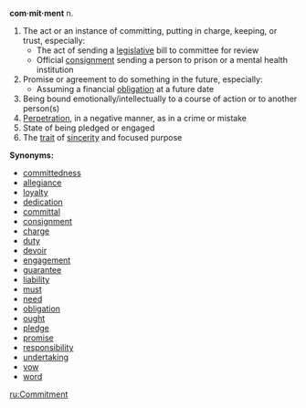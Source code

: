 '''com·mit·ment'''
n.

#The act or an instance of committing, putting in charge, keeping, or trust, especially:
#*The act of sending a [[legislative]] bill to committee for review
#*Official [[consignment]] sending a person to prison or a mental health institution
#Promise or agreement to do something in the future, especially:
#*Assuming a financial [[obligation]] at a future date
#Being bound emotionally/intellectually to a course of action or to another person(s)
#[[Perpetration]], in a negative manner, as in a crime or mistake
#State of being pledged or engaged
#The [[trait]] of [[sincerity]] and focused purpose


'''Synonyms:'''
*[[committedness]]
*[[allegiance]]
*[[loyalty]]
*[[dedication]]
*[[committal]]
*[[consignment]]
*[[charge]]
*[[duty]]
*[[devoir]]
*[[engagement]]
*[[guarantee]]
*[[liability]]
*[[must]]
*[[need]]
*[[obligation]]
*[[ought]]
*[[pledge]]
*[[promise]]
*[[responsibility]]
*[[undertaking]]
*[[vow]]
*[[word]]

[[ru:Commitment]]